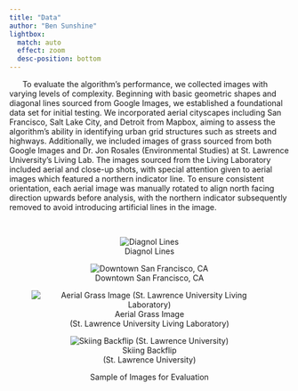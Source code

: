 ```yaml
---
title: "Data"
author: "Ben Sunshine"
lightbox:
  match: auto
  effect: zoom
  desc-position: bottom
---
```


|       To evaluate the algorithm's performance, we collected images with varying levels of complexity. Beginning with basic geometric shapes and diagonal lines sourced from Google Images, we established a foundational data set for initial testing. We incorporated aerial cityscapes including San Francisco, Salt Lake City, and Detroit from Mapbox, aiming to assess the algorithm's ability in identifying urban grid structures such as streets and highways. Additionally, we included images of grass sourced from both Google Images and Dr. Jon Rosales (Environmental Studies) at St. Lawrence University's Living Lab. The images sourced from the Living Laboratory included aerial and close-up shots, with special attention given to aerial images which featured a northern indicator line. To ensure consistent orientation, each aerial image was manually rotated to align north facing direction upwards before analysis, with the northern indicator subsequently removed to avoid introducing artificial lines in the image. 

<br />

<div align="center">

::: {#fig-images layout-ncol=4}

![Diagnol Lines](images/diagnol_lines.jpg){#fig-lines}

![Downtown San Francisco, CA](images/san_francisco_scale_zoom_12.png){#fig-sf}


![Aerial Grass Image<br />(St. Lawrence University Living Laboratory)](images/living_lab_aerial/aerial_grass_living_lab_rotated.jpg){#fig-living_labs}

![Skiing Backflip<br />(St. Lawrence University)](images/TitusFlip.jpg){#fig-grass_internet}


Sample of Images for Evaluation
:::

<div>
